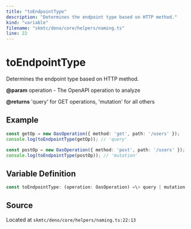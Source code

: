 ```yaml
---
title: "toEndpointType"
description: "Determines the endpoint type based on HTTP method."
kind: "variable"
filename: "skmtc/deno/core/helpers/naming.ts"
line: 22
---
```


# toEndpointType

Determines the endpoint type based on HTTP method.


**@param** operation - The OpenAPI operation to analyze

**@returns** 'query' for GET operations, 'mutation' for all others


## Example

```typescript
const getOp = new OasOperation({ method: 'get', path: '/users' });
console.log(toEndpointType(getOp)); // 'query'

const postOp = new OasOperation({ method: 'post', path: '/users' });
console.log(toEndpointType(postOp)); // 'mutation'
```

## Variable Definition

```typescript
const toEndpointType: (operation: OasOperation) =\> query | mutation
```

## Source

Located at `skmtc/deno/core/helpers/naming.ts:22:13`
